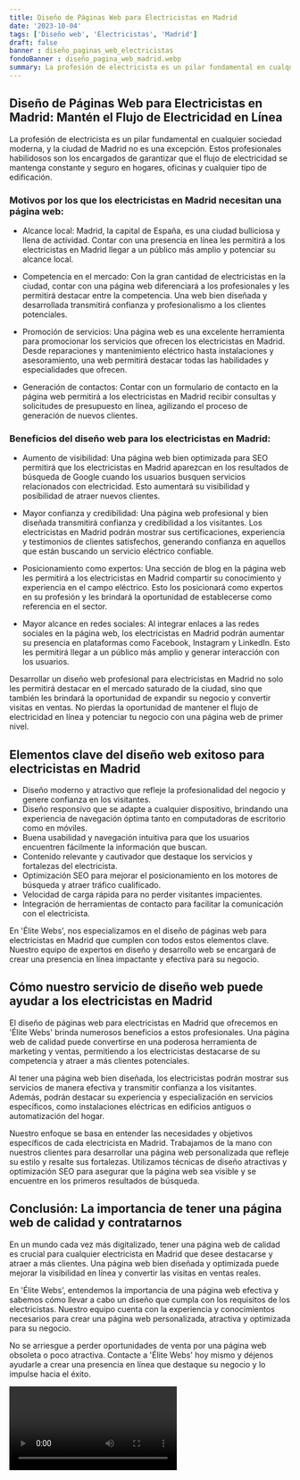```yaml
---
title: Diseño de Páginas Web para Electricistas en Madrid
date: '2023-10-04'
tags: ['Diseño web', 'Electricistas', 'Madrid']
draft: false
banner : diseño_paginas_web_electricistas
fondoBanner : diseño_pagina_web_madrid.webp
summary: La profesión de electricista es un pilar fundamental en cualquier sociedad moderna, y la ciudad de Madrid no es una excepción. Estos profesionales habilidosos son los encargados de garantizar que el flujo de electricidad se mantenga constante y seguro en hogares, oficinas y cualquier tipo de edificación. 
---
```


## Diseño de Páginas Web para Electricistas en Madrid: Mantén el Flujo de Electricidad en Línea

La profesión de electricista es un pilar fundamental en cualquier sociedad moderna, y la ciudad de Madrid no es una excepción. Estos profesionales habilidosos son los encargados de garantizar que el flujo de electricidad se mantenga constante y seguro en hogares, oficinas y cualquier tipo de edificación. 

### Motivos por los que los electricistas en Madrid necesitan una página web:

- Alcance local: Madrid, la capital de España, es una ciudad bulliciosa y llena de actividad. Contar con una presencia en línea les permitirá a los electricistas en Madrid llegar a un público más amplio y potenciar su alcance local.

- Competencia en el mercado: Con la gran cantidad de electricistas en la ciudad, contar con una página web diferenciará a los profesionales y les permitirá destacar entre la competencia. Una web bien diseñada y desarrollada transmitirá confianza y profesionalismo a los clientes potenciales.

- Promoción de servicios: Una página web es una excelente herramienta para promocionar los servicios que ofrecen los electricistas en Madrid. Desde reparaciones y mantenimiento eléctrico hasta instalaciones y asesoramiento, una web permitirá destacar todas las habilidades y especialidades que ofrecen.

- Generación de contactos: Contar con un formulario de contacto en la página web permitirá a los electricistas en Madrid recibir consultas y solicitudes de presupuesto en línea, agilizando el proceso de generación de nuevos clientes.

### Beneficios del diseño web para los electricistas en Madrid:

- Aumento de visibilidad: Una página web bien optimizada para SEO permitirá que los electricistas en Madrid aparezcan en los resultados de búsqueda de Google cuando los usuarios busquen servicios relacionados con electricidad. Esto aumentará su visibilidad y posibilidad de atraer nuevos clientes.

- Mayor confianza y credibilidad: Una página web profesional y bien diseñada transmitirá confianza y credibilidad a los visitantes. Los electricistas en Madrid podrán mostrar sus certificaciones, experiencia y testimonios de clientes satisfechos, generando confianza en aquellos que están buscando un servicio eléctrico confiable.

- Posicionamiento como expertos: Una sección de blog en la página web les permitirá a los electricistas en Madrid compartir su conocimiento y experiencia en el campo eléctrico. Esto los posicionará como expertos en su profesión y les brindará la oportunidad de establecerse como referencia en el sector.

- Mayor alcance en redes sociales: Al integrar enlaces a las redes sociales en la página web, los electricistas en Madrid podrán aumentar su presencia en plataformas como Facebook, Instagram y LinkedIn. Esto les permitirá llegar a un público más amplio y generar interacción con los usuarios.

Desarrollar un diseño web profesional para electricistas en Madrid no solo les permitirá destacar en el mercado saturado de la ciudad, sino que también les brindará la oportunidad de expandir su negocio y convertir visitas en ventas. No pierdas la oportunidad de mantener el flujo de electricidad en línea y potenciar tu negocio con una página web de primer nivel.

<GifSeo />

<Cta />

## Elementos clave del diseño web exitoso para electricistas en Madrid

- Diseño moderno y atractivo que refleje la profesionalidad del negocio y genere confianza en los visitantes.
- Diseño responsivo que se adapte a cualquier dispositivo, brindando una experiencia de navegación óptima tanto en computadoras de escritorio como en móviles.
- Buena usabilidad y navegación intuitiva para que los usuarios encuentren fácilmente la información que buscan.
- Contenido relevante y cautivador que destaque los servicios y fortalezas del electricista.
- Optimización SEO para mejorar el posicionamiento en los motores de búsqueda y atraer tráfico cualificado.
- Velocidad de carga rápida para no perder visitantes impacientes.
- Integración de herramientas de contacto para facilitar la comunicación con el electricista.

En 'Élite Webs', nos especializamos en el diseño de páginas web para electricistas en Madrid que cumplen con todos estos elementos clave. Nuestro equipo de expertos en diseño y desarrollo web se encargará de crear una presencia en línea impactante y efectiva para su negocio.

## Cómo nuestro servicio de diseño web puede ayudar a los electricistas en Madrid 

El diseño de páginas web para electricistas en Madrid que ofrecemos en 'Élite Webs' brinda numerosos beneficios a estos profesionales. Una página web de calidad puede convertirse en una poderosa herramienta de marketing y ventas, permitiendo a los electricistas destacarse de su competencia y atraer a más clientes potenciales.

Al tener una página web bien diseñada, los electricistas podrán mostrar sus servicios de manera efectiva y transmitir confianza a los visitantes. Además, podrán destacar su experiencia y especialización en servicios específicos, como instalaciones eléctricas en edificios antiguos o automatización del hogar.

Nuestro enfoque se basa en entender las necesidades y objetivos específicos de cada electricista en Madrid. Trabajamos de la mano con nuestros clientes para desarrollar una página web personalizada que refleje su estilo y resalte sus fortalezas. Utilizamos técnicas de diseño atractivas y optimización SEO para asegurar que la página web sea visible y se encuentre en los primeros resultados de búsqueda.

## Conclusión: La importancia de tener una página web de calidad y contratarnos

En un mundo cada vez más digitalizado, tener una página web de calidad es crucial para cualquier electricista en Madrid que desee destacarse y atraer a más clientes. Una página web bien diseñada y optimizada puede mejorar la visibilidad en línea y convertir las visitas en ventas reales.

En 'Élite Webs', entendemos la importancia de una página web efectiva y sabemos cómo llevar a cabo un diseño que cumpla con los requisitos de los electricistas. Nuestro equipo cuenta con la experiencia y conocimientos necesarios para crear una página web personalizada, atractiva y optimizada para su negocio.

No se arriesgue a perder oportunidades de venta por una página web obsoleta o poco atractiva. Contacte a 'Élite Webs' hoy mismo y déjenos ayudarle a crear una presencia en línea que destaque su negocio y lo impulse hacia el éxito.

<Video />

<CtaBot job='Electricistas' city='Madrid'/>

<Gmaps query='Madrid+españa+maps' />